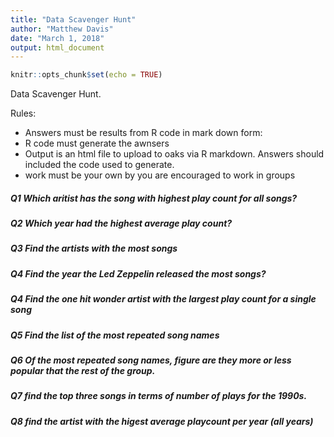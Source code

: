 ```yaml
---
title: "Data Scavenger Hunt"
author: "Matthew Davis"
date: "March 1, 2018"
output: html_document
---
```


```r
knitr::opts_chunk$set(echo = TRUE)
```
Data Scavenger Hunt.

Rules:  

+ Answers must be results from R code in mark down form:
+ R code must generate the awnsers
+ Output is an html file to upload to oaks via R markdown.
Answers should included the code used to generate.
+ work must be your own by you are encouraged to work in groups

##### Q1 Which aritist has the song with highest play count for all songs?

##### Q2 Which year had the highest average play count?

##### Q3  Find the artists with the most songs

##### Q4  Find the year the Led Zeppelin released the most songs?

##### Q4 Find the one hit wonder artist with the largest play count for a single song

##### Q5  Find the list of the most repeated song names

##### Q6  Of the most repeated song names, figure are they more or less popular that the rest of the group.

##### Q7  find the top three songs in terms of number of plays for the 1990s.

##### Q8 find the artist with the higest average playcount per year (all years)




